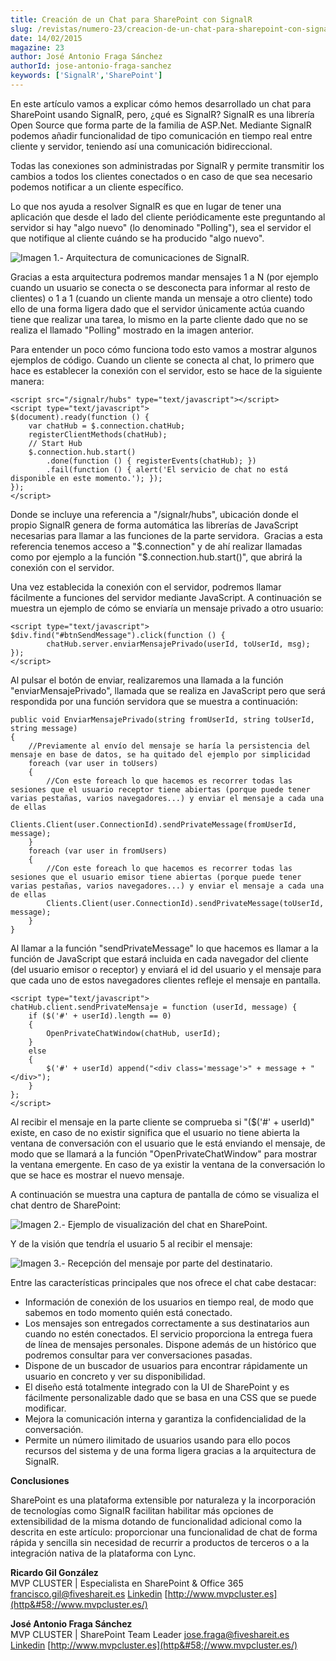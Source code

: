 ```yaml
---
title: Creación de un Chat para SharePoint con SignalR
slug: /revistas/numero-23/creacion-de-un-chat-para-sharepoint-con-signalr
date: 14/02/2015
magazine: 23
author: José Antonio Fraga Sánchez
authorId: jose-antonio-fraga-sanchez
keywords: ['SignalR','SharePoint']
---
```



<ArticleHeader frontmatter={props.pageContext.frontmatter} />



​En este artículo vamos a explicar cómo hemos desarrollado un chat para SharePoint usando SignalR, pero, ¿qué es SignalR? SignalR es una librería Open Source que forma parte de la familia de ASP.Net. Mediante SignalR podemos añadir funcionalidad de tipo comunicación en tiempo real entre cliente y servidor, teniendo así una comunicación bidireccional.

Todas las conexiones son administradas por SignalR y permite transmitir los cambios a todos los clientes conectados o en caso de que sea necesario podemos notificar a un cliente específico.

Lo que nos ayuda a resolver SignalR es que en lugar de tener una aplicación que desde el lado del cliente periódicamente este preguntando al servidor si hay "algo nuevo" (lo denominado "Polling"), sea el servidor el que notifique al cliente cuándo se ha producido "algo nuevo".

![Imagen 1.- Arquitectura de comunicaciones de SignaIR.](../../../images/numero23/creacion-de-un-chat-para-sharepoint-con-signalr/imagen1.png)

Gracias a esta arquitectura podremos mandar mensajes 1 a N (por ejemplo cuando un usuario se conecta o se desconecta para informar al resto de clientes) o 1 a 1 (cuando un cliente manda un mensaje a otro cliente) todo ello de una forma ligera dado que el servidor únicamente actúa cuando tiene que realizar una tarea, lo mismo en la parte cliente dado que no se realiza el llamado "Polling" mostrado en la imagen anterior.

Para entender un poco cómo funciona todo esto vamos a mostrar algunos ejemplos de código. Cuando un cliente se conecta al chat, lo primero que hace es establecer la conexión con el servidor, esto se hace de la siguiente manera:

```
<script src="/signalr/hubs" type="text/javascript"></script>
<script type="text/javascript">
$(document).ready(function () {
    var chatHub = $.connection.chatHub;
    registerClientMethods(chatHub);
    // Start Hub
    $.connection.hub.start()
        .done(function () { registerEvents(chatHub); })
        .fail(function () { alert('El servicio de chat no está disponible en este momento.'); });
});
</script>
```

Donde se incluye una referencia a "/signalr/hubs", ubicación donde el propio SignalR genera de forma automática las librerías de JavaScript necesarias para llamar a las funciones de la parte servidora.  Gracias a esta referencia tenemos acceso a "$.connection" y de ahí realizar llamadas como por ejemplo a la función "$.connection.hub.start()", que abrirá la conexión con el servidor.

Una vez establecida la conexión con el servidor, podremos llamar fácilmente a funciones del servidor mediante JavaScript. A continuación se muestra un ejemplo de cómo se enviaría un mensaje privado a otro usuario:

```
<script type="text/javascript">
$div.find("#btnSendMessage").click(function () {
        chatHub.server.enviarMensajePrivado(userId, toUserId, msg);
});
</script>
```

Al pulsar el botón de enviar, realizaremos una llamada a la función "enviarMensajePrivado", llamada que se realiza en JavaScript pero que será respondida por una función servidora que se muestra a continuación:

```
public void EnviarMensajePrivado(string fromUserId, string toUserId, string message)
{
    //Previamente al envío del mensaje se haría la persistencia del mensaje en base de datos, se ha quitado del ejemplo por simplicidad
    foreach (var user in toUsers)
    {
        //Con este foreach lo que hacemos es recorrer todas las sesiones que el usuario receptor tiene abiertas (porque puede tener varias pestañas, varios navegadores...) y enviar el mensaje a cada una de ellas
        Clients.Client(user.ConnectionId).sendPrivateMessage(fromUserId, message);
    }
    foreach (var user in fromUsers)
    {
        //Con este foreach lo que hacemos es recorrer todas las sesiones que el usuario emisor tiene abiertas (porque puede tener varias pestañas, varios navegadores...) y enviar el mensaje a cada una de ellas
        Clients.Client(user.ConnectionId).sendPrivateMessage(toUserId, message);
    }
}
```

Al llamar a la función "sendPrivateMessage" lo que hacemos es llamar a la función de JavaScript que estará incluida en cada navegador del cliente (del usuario emisor o receptor) y enviará el id del usuario y el mensaje para que cada uno de estos navegadores clientes refleje el mensaje en pantalla.

```
<script type="text/javascript">
chatHub.client.sendPrivateMensaje = function (userId, message) {
    if ($('#' + userId).length == 0)
    {
        OpenPrivateChatWindow(chatHub, userId);
    }
    else
    {
        $('#' + userId) append("<div class='message'>" + message + "</div>");
    }
};
</script>
```

Al recibir el mensaje en la parte cliente se comprueba si "($('#' + userId)" existe, en caso de no existir significa que el usuario no tiene abierta la ventana de conversación con el usuario que le está enviando el mensaje, de modo que se llamará a la función "OpenPrivateChatWindow" para mostrar la ventana emergente. En caso de ya existir la ventana de la conversación lo que se hace es mostrar el nuevo mensaje.

A continuación se muestra una captura de pantalla de cómo se visualiza el chat dentro de SharePoint:

![Imagen 2.- Ejemplo de visualización del chat en SharePoint.](../../../images/numero23/creacion-de-un-chat-para-sharepoint-con-signalr/imagen2.png)

Y de la visión que tendría el usuario 5 al recibir el mensaje:

![Imagen 3.- Recepción del mensaje por parte del destinatario.](../../../images/numero23/creacion-de-un-chat-para-sharepoint-con-signalr/imagen3.png)

Entre las características principales que nos ofrece el chat cabe destacar:

- Información de conexión de los usuarios en tiempo real, de modo que sabemos en todo momento quién está conectado.
- Los mensajes son entregados correctamente a sus destinatarios aun cuando no estén conectados. El servicio proporciona la entrega fuera de línea de mensajes personales. Dispone además de un histórico que podremos consultar para ver conversaciones pasadas.
- Dispone de un buscador de usuarios para encontrar rápidamente un usuario en concreto y ver su disponibilidad.
- El diseño está totalmente integrado con la UI de SharePoint y es fácilmente personalizable dado que se basa en una CSS que se puede modificar.
- Mejora la comunicación interna y garantiza la confidencialidad de la conversación.
- Permite un número ilimitado de usuarios usando para ello pocos recursos del sistema y de una forma ligera gracias a la arquitectura de SignalR.


**Conclusiones**

SharePoint es una plataforma extensible por naturaleza y la incorporación de tecnologías como SignaIR facilitan habilitar más opciones de extensibilidad de la misma dotando de funcionalidad adicional como la descrita en este artículo: proporcionar una funcionalidad de chat de forma rápida y sencilla sin necesidad de recurrir a productos de terceros o a la integración nativa de la plataforma con Lync.

**Ricardo Gil González**
<br />MVP CLUSTER | Especialista en SharePoint & Office 365
[francisco.gil@fiveshareit.es](mailto&#58;francisco.gil@fiveshareit.es)
[Linkedin](http&#58;//es.linkedin.com/pub/ricardo-gil-gonzalez/63/99b/689/es)
[http://www.mvpcluster.es](http&#58;//www.mvpcluster.es/)

**José Antonio Fraga Sánchez**
<br />MVP CLUSTER | SharePoint Team Leader 
[jose.fraga@fiveshareit.es](mailto&#58;jose.fraga@fiveshareit.es)
[Linkedin](http&#58;//www.linkedin.com/in/josefraga)
[http://www.mvpcluster.es](http&#58;//www.mvpcluster.es/)

